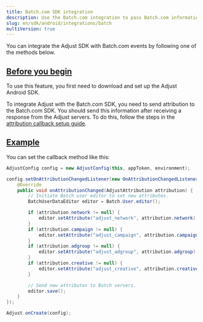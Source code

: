 ```yaml
---
title: Batch.com SDK integration
description: Use the Batch.com integration to pass Batch.com information to Adjust's servers.
slug: en/sdk/android/integrations/batch
multiVersion: true
---
```


You can integrate the Adjust SDK with Batch.com events by following one of the methods below.

## [Before you begin](before-you-begin)

To use this feature, you first need to download and set up the Adjust Android SDK.

To integrate Adjust with the Batch.com SDK, you need to send attribution to the Batch.com SDK. You should send this information after receiving a response from the Adjust servers. To do this, follow the steps in the [attribution callback setup guide](/en/sdk/android/features/callbacks).

## [Example](example)

You can set the callback method like this:

<Tabs>
<Tab title="Java">

```java
AdjustConfig config = new AdjustConfig(this, appToken, environment);

config.setOnAttributionChangedListener(new OnAttributionChangedListener() {
    @Override
    public void onAttributionChanged(AdjustAttribution attribution) {
        // Initiate Batch user editor to set new attributes.
        BatchUserDataEditor editor = Batch.User.editor();

        if (attribution.network != null) {
            editor.setAttribute("adjust_network", attribution.network);
        }
        if (attribution.campaign != null) {
            editor.setAttribute("adjust_campaign", attribution.campaign);
        }
        if (attribution.adgroup != null) {
            editor.setAttribute("adjust_adgroup", attribution.adgroup);
        }
        if (attribution.creative != null) {
            editor.setAttribute("adjust_creative", attribution.creative);
        }

        // Send new attributes to Batch servers.
        editor.save();
    }
});

Adjust.onCreate(config);
```

</Tab>
</Tabs>
